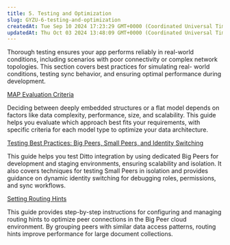 ```yaml
---
title: 5. Testing and Optimization
slug: GYZU-6-testing-and-optimization
createdAt: Tue Sep 10 2024 17:23:29 GMT+0000 (Coordinated Universal Time)
updatedAt: Thu Oct 03 2024 13:48:09 GMT+0000 (Coordinated Universal Time)
---
```


Thorough testing ensures your app performs reliably in real-world conditions, including scenarios with poor connectivity or complex network topologies. This section covers best practices for simulating real- world conditions, testing sync behavior, and ensuring optimal performance during development.

[MAP Evaluation Criteria](<../Best Practices/MAP Evaluation Criteria.md>)&#x20;

Deciding between deeply embedded structures or a flat model depends on factors like data complexity, performance, size, and scalability. This guide helps you evaluate which approach best fits your requirements, with specific criteria for each model type to optimize your data architecture.

[Testing Best Practices: Big Peers, Small Peers, and Identity Switching](<../Best Practices/Testing Best Practices_ Big Peers_ Small Peers_ and Identity Switching.md>)&#x20;

This guide helps you test Ditto integration by using dedicated Big Peers for development and staging environments, ensuring scalability and isolation. It also covers techniques for testing Small Peers in isolation and provides guidance on dynamic identity switching for debugging roles, permissions, and sync workflows.

[Setting Routing Hints](<../Best Practices/Setting Routing Hints.md>)&#x20;

This guide provides step-by-step instructions for configuring and managing routing hints to optimize peer connections in the Big Peer cloud environment. By grouping peers with similar data access patterns, routing hints improve performance for large document collections.
